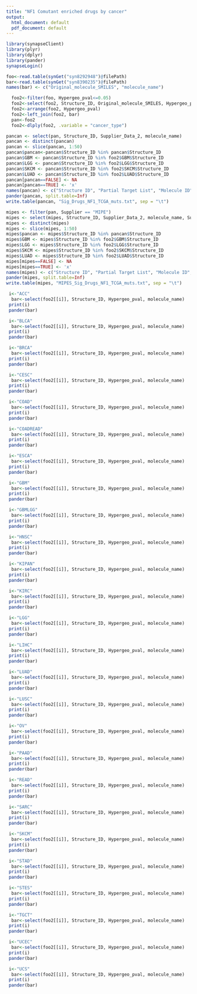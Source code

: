 ```yaml
---
title: "NF1 Comutant enriched drugs by cancer"
output:
  html_document: default
  pdf_document: default
---
```


```r
library(synapseClient)
library(plyr)
library(dplyr)
library(pander)
synapseLogin()

foo<-read.table(synGet("syn8292948")@filePath)
bar<-read.table(synGet("syn8390235")@filePath)
names(bar) <- c("Original_molecule_SMILES", "molecule_name")
```

  
```r
  foo2<-filter(foo, Hypergeo_pval<=0.05)
  foo2<-select(foo2, Structure_ID, Original_molecule_SMILES, Hypergeo_pval, Supplier, Supplier_ID, Supplier_Data_2, cancer_type)
  foo2<-arrange(foo2, Hypergeo_pval)
  foo2<-left_join(foo2, bar)
  pan<-foo2
  foo2<-dlply(foo2, .variable = "cancer_type")
```
```r
pancan <- select(pan, Structure_ID, Supplier_Data_2, molecule_name)  
pancan <- distinct(pancan)
pancan <- slice(pancan, 1:50)
pancan$pancan<-pancan$Structure_ID %in% pancan$Structure_ID
pancan$GBM <- pancan$Structure_ID %in% foo2$GBM$Structure_ID
pancan$LGG <- pancan$Structure_ID %in% foo2$LGG$Structure_ID
pancan$SKCM <- pancan$Structure_ID %in% foo2$SKCM$Structure_ID
pancan$LUAD <- pancan$Structure_ID %in% foo2$LUAD$Structure_ID
pancan[pancan==FALSE] <- NA
pancan[pancan==TRUE] <- 'x'
names(pancan) <- c("Structure ID", "Partial Target List", "Molecule ID", "Pancan", "GBM", "LGG", "SKCM", "LUAD")
pander(pancan, split.table=Inf)
write.table(pancan, "Sig_Drugs_NF1_TCGA_muts.txt", sep = "\t")
```

```r
mipes <- filter(pan, Supplier == "MIPE")
mipes <- select(mipes, Structure_ID, Supplier_Data_2, molecule_name, Supplier_ID)  
mipes <- distinct(mipes)
mipes <- slice(mipes, 1:50)
mipes$pancan <- mipes$Structure_ID %in% pancan$Structure_ID
mipes$GBM <- mipes$Structure_ID %in% foo2$GBM$Structure_ID
mipes$LGG <- mipes$Structure_ID %in% foo2$LGG$Structure_ID
mipes$SKCM <- mipes$Structure_ID %in% foo2$SKCM$Structure_ID
mipes$LUAD <- mipes$Structure_ID %in% foo2$LUAD$Structure_ID
mipes[mipes==FALSE] <- NA
mipes[mipes==TRUE] <- 'x'
names(mipes) <- c("Structure ID", "Partial Target List", "Molecule ID", "MIPES ID", "Pancan", "GBM", "LGG", "SKCM", "LUAD")
pander(mipes, split.table=Inf)
write.table(mipes, "MIPES_Sig_Drugs_NF1_TCGA_muts.txt", sep = "\t")
```

```r
 i<-"ACC"
  bar<-select(foo2[[i]], Structure_ID, Hypergeo_pval, molecule_name)
 print(i)
 pander(bar)
```
```r
 i<-"BLCA"
  bar<-select(foo2[[i]], Structure_ID, Hypergeo_pval, molecule_name)
 print(i)
 pander(bar)
```
```r
 i<-"BRCA"
  bar<-select(foo2[[i]], Structure_ID, Hypergeo_pval, molecule_name)
 print(i)
 pander(bar)
```
```r
 i<-"CESC"
  bar<-select(foo2[[i]], Structure_ID, Hypergeo_pval, molecule_name)
 print(i)
 pander(bar)
```
```r
 i<-"COAD"
  bar<-select(foo2[[i]], Structure_ID, Hypergeo_pval, molecule_name)
 print(i)
 pander(bar)
```
```r
 i<-"COADREAD"
  bar<-select(foo2[[i]], Structure_ID, Hypergeo_pval, molecule_name)
 print(i)
 pander(bar)
```
```r
 i<-"ESCA"
  bar<-select(foo2[[i]], Structure_ID, Hypergeo_pval, molecule_name)
 print(i)
 pander(bar)
```
```r
 i<-"GBM"
  bar<-select(foo2[[i]], Structure_ID, Hypergeo_pval, molecule_name)
 print(i)
 pander(bar)
```
```r
 i<-"GBMLGG"
  bar<-select(foo2[[i]], Structure_ID, Hypergeo_pval, molecule_name)
 print(i)
 pander(bar)
```
```r
 i<-"HNSC"
  bar<-select(foo2[[i]], Structure_ID, Hypergeo_pval, molecule_name)
 print(i)
 pander(bar)
```
```r
 i<-"KIPAN"
  bar<-select(foo2[[i]], Structure_ID, Hypergeo_pval, molecule_name)
 print(i)
 pander(bar)
```
```r
 i<-"KIRC"
  bar<-select(foo2[[i]], Structure_ID, Hypergeo_pval, molecule_name)
 print(i)
 pander(bar)
```

```r
 i<-"LGG"
  bar<-select(foo2[[i]], Structure_ID, Hypergeo_pval, molecule_name)
 print(i)
 pander(bar)
```
```r
 i<-"LIHC"
  bar<-select(foo2[[i]], Structure_ID, Hypergeo_pval, molecule_name)
 print(i)
 pander(bar)
```
```r
 i<-"LUAD"
  bar<-select(foo2[[i]], Structure_ID, Hypergeo_pval, molecule_name)
 print(i)
 pander(bar)
```
```r
 i<-"LUSC"
  bar<-select(foo2[[i]], Structure_ID, Hypergeo_pval, molecule_name)
 print(i)
 pander(bar)
```
```r
 i<-"OV"
  bar<-select(foo2[[i]], Structure_ID, Hypergeo_pval, molecule_name)
 print(i)
 pander(bar)
```
```r
 i<-"PAAD"
  bar<-select(foo2[[i]], Structure_ID, Hypergeo_pval, molecule_name)
 print(i)
 pander(bar)
```
```r
 i<-"READ"
  bar<-select(foo2[[i]], Structure_ID, Hypergeo_pval, molecule_name)
 print(i)
 pander(bar)
```
```r
 i<-"SARC"
  bar<-select(foo2[[i]], Structure_ID, Hypergeo_pval, molecule_name)
 print(i)
 pander(bar)
```
```r
 i<-"SKCM"
  bar<-select(foo2[[i]], Structure_ID, Hypergeo_pval, molecule_name)
 print(i)
 pander(bar)
```
```r
 i<-"STAD"
  bar<-select(foo2[[i]], Structure_ID, Hypergeo_pval, molecule_name)
 print(i)
 pander(bar)
```
```r
 i<-"STES"
  bar<-select(foo2[[i]], Structure_ID, Hypergeo_pval, molecule_name)
 print(i)
 pander(bar)
```
```r
 i<-"TGCT"
  bar<-select(foo2[[i]], Structure_ID, Hypergeo_pval, molecule_name)
 print(i)
 pander(bar)
```
```r
 i<-"UCEC"
  bar<-select(foo2[[i]], Structure_ID, Hypergeo_pval, molecule_name)
 print(i)
 pander(bar)
```
```r
 i<-"UCS"
  bar<-select(foo2[[i]], Structure_ID, Hypergeo_pval, molecule_name)
 print(i)
 pander(bar)
```
